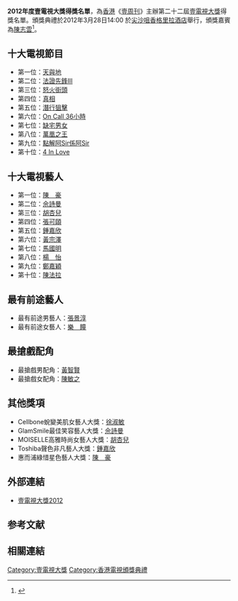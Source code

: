 '''2012年度壹電視大獎得獎名單'''，為[[香港|香港]]《[[壹周刊|壹周刊]]》主辦第二十二屆[[壹電視大獎|壹電視大獎]]得獎名單。頒獎典禮於2012年3月28日14:00 於[[尖沙咀|尖沙咀]][[香格里拉酒店|香格里拉酒店]]舉行，頒獎嘉賓為[[陳志雲|陳志雲]]<ref>{{cite web | language =  | publisher = 娛網 | title = 壹電視大獎頒獎典禮2012 | url = http://stars-hk.com/?p=33127 | author =  | date = 2012年3月30日 | accessdate =  | archive-date = 2019年9月11日 | archive-url = https://web.archive.org/web/20190911193422/http://stars-hk.com/?p=33127 | dead-url = no }}</ref>。

== 十大電視節目 ==
* 第一位：[[天與地_(無綫電視劇)|天與地]]
* 第二位：[[法證先鋒III|法證先鋒III]]
* 第三位：[[怒火街頭|怒火街頭]]
* 第四位：[[真相_(無綫電視劇)|真相]]
* 第五位：[[潛行狙擊|潛行狙擊]]
* 第六位：[[On_Call_36小時|On Call 36小時]]
* 第七位：[[缺宅男女|缺宅男女]]
* 第八位：[[萬凰之王|萬凰之王]]
* 第九位：[[點解阿Sir係阿Sir|點解阿Sir係阿Sir]]
* 第十位：[[4_In_Love_(電視劇)|4 In Love]]

== 十大電視藝人 ==
* 第一位：[[陳豪|陳　豪]]
* 第二位：[[佘詩曼|佘詩曼]]
* 第三位：[[胡杏兒|胡杏兒]]
* 第四位：[[張可頤|張可頤]]
* 第五位：[[鍾嘉欣|鍾嘉欣]]
* 第六位：[[黃宗澤|黃宗澤]]
* 第七位：[[馬國明|馬國明]]
* 第八位：[[楊怡|楊　怡]]
* 第九位：[[鄭嘉穎|鄭嘉穎]]
* 第十位：[[陳法拉|陳法拉]]

== 最有前途藝人 ==
* 最有前途男藝人：[[張景淳|張景淳]]
* 最有前途女藝人：[[樂瞳|樂　瞳]]

== 最搶戲配角 ==
* 最搶戲男配角：[[黃智賢_(香港)|黃智賢]]
* 最搶戲女配角：[[陳敏之|陳敏之]]

== 其他獎項 ==
* Cellbone蛻變美肌女藝人大獎：[[徐淑敏|徐淑敏]]
* GlamSmile最佳笑容藝人大獎：[[佘詩曼|佘詩曼]]
* MOISELLE高雅時尚女藝人大獎：[[胡杏兒|胡杏兒]]
* Toshiba聲色非凡藝人大獎：[[鍾嘉欣|鍾嘉欣]]
* 惠而浦綠惜星色藝人大獎：[[陳豪|陳　豪]]

==外部連結 ==
*[https://web.archive.org/web/20120218223027/http://nexttvawards.next.hk/voting.html 壹電視大獎2012]

==参考文献==
<references />

== 相關連結 ==
{{壹電視大獎}}
{{香港電視頒獎典禮}}

[[Category:壹電視大獎|Category:壹電視大獎]]
[[Category:香港電視頒獎典禮|Category:香港電視頒獎典禮]]